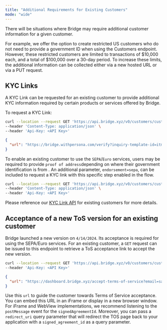 ```yaml
---
title: "Additional Requirements for Existing Customers"
mode: "wide"
---
```


There will be situations where Bridge may require additional customer information for a given customer.

For example, we offer the option to create restricted US customers who do not need to provide a government ID when using the Customers endpoint. However, these restricted customers are limited to transactions of \$10,000 each, and a total of \$100,000 over a 30-day period. To increase these limits, the additional information can be collected either via a new hosted URL or via a PUT request.

## **KYC Links**

A KYC Link can be requested for an existing customer to provide additional KYC information required by certain products or services offered by Bridge.

To request a KYC Link:

```bash Request
curl --location --request GET 'https://api.bridge.xyz/v0/customers/cust_123/kyc_link' \
--header 'Content-Type: application/json' \
--header 'Api-Key: <API Key>'
```

```json Response
{
  "url": "https://bridge.withpersona.com/verify?inquiry-template-id=itmpl_NtIXpb9AbEYCPxGo5iRbc9d2&reference-id=75d2f259-6810-4cde-a9b9-83eca42b0ebf"
}
```

To enable an existing customer to use the `SEPA`/`Euro` services, users may be required to provide `proof of address`depending on where their government identification is from . An additional parameter, `endorsement=sepa`, can be included to request a KYC link with this specific step enabled in the flow.

```bash Request
curl --location --request GET 'https://api.bridge.xyz/v0/customers/cust_123/kyc_link?endorsement=sepa' \
--header 'Content-Type: application/json' \
--header 'Api-Key: <API Key>'
```

Please reference our [<u>KYC Link API</u>](https://apidocs.bridge.xyz/reference/get_customers-customerid-kyc-link) for existing customers for more details.

## **Acceptance of a new ToS version for an existing customer**

Bridge launched a new version on `4/14/2024`. Its acceptance is required for using the SEPA/Euro services. For an existing customer, a `GET` request can be issued to this endpoint to retrieve a ToS acceptance link to accept the new version.

```bash Request
curl --location --request GET 'https://api.bridge.xyz/v0/customers/cust_123/tos_acceptance_link' \
--header 'Api-Key: <API Key>'
```

```json Response
{
  "url": "https://dashboard.bridge.xyz/accept-terms-of-service?email=sage%40blick-mayer.example&t=74ea7c13-2b52-5073-bd12-6879f92b88dd"
}
```

Use this `url` to guide the customer towards Terms of Service acceptance. You can embed this URL in an iFrame or display in a new browser window. For iFrame and WebView implementations, we recommend listening to the `postMessage` event for the `signedAgreementId`. Moreover, you can pass a `redirect_uri` query parameter that will redirect the TOS page back to your application with a `signed_agreement_id` as a query parameter.